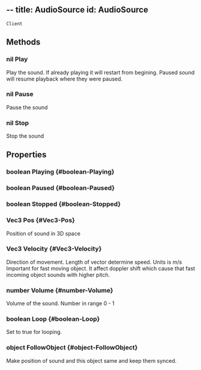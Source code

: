 --
title: AudioSource
id: AudioSource
---
`Client`

## Methods

### nil Play
Play the sound. If already playing it will restart from begining. Paused sound will resume playback where they were paused.

### nil Pause
Pause the sound

### nil Stop
Stop the sound

## Properties

### boolean Playing {#boolean-Playing}

### boolean Paused {#boolean-Paused}

### boolean Stopped {#boolean-Stopped}

### Vec3 Pos {#Vec3-Pos}
Position of sound in 3D space

### Vec3 Velocity {#Vec3-Velocity}
Direction of movement. Length of vector determine speed. Units is m/s Important for fast moving object. It affect doppler shift which cause that fast incoming object sounds with higher pitch.

### number Volume {#number-Volume}
Volume of the sound. Number in range 0 - 1

### boolean Loop {#boolean-Loop}
Set to true for looping.

### object FollowObject {#object-FollowObject}
Make position of sound and this object same and keep them synced.
